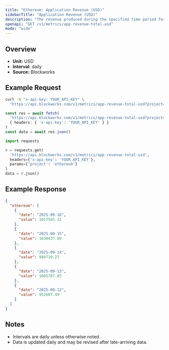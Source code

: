 ```yaml
---
title: "Ethereum: Application Revenue (USD)"
sidebarTitle: "Application Revenue (USD)"
description: "The revenue produced during the specified time period for given blockchain."
openapi: "GET /v1/metrics/app-revenue-total-usd"
mode: "wide"
---
```


## Overview

- **Unit:** USD
- **Interval:** daily
- **Source:** Blockworks

## Example Request

<CodeGroup>

```bash cURL
curl -H "x-api-key: YOUR_API_KEY" \
  "https://api.blockworks.com/v1/metrics/app-revenue-total-usd?project=ethereum"
```

```typescript TypeScript
const res = await fetch(
  'https://api.blockworks.com/v1/metrics/app-revenue-total-usd?project=ethereum',
  { headers: { 'x-api-key': 'YOUR_API_KEY' } }
)
const data = await res.json()
```

```python Python
import requests

r = requests.get(
  'https://api.blockworks.com/v1/metrics/app-revenue-total-usd',
  headers={'x-api-key': 'YOUR_API_KEY'},
  params={'project': 'ethereum'}
)
data = r.json()
```

</CodeGroup>

## Example Response

```json
{
  "ethereum": [
    {
      "date": "2025-09-16",
      "value": 1017583.31
    },
    {
      "date": "2025-09-15",
      "value": 1030437.89
    },
    {
      "date": "2025-09-14",
      "value": 980710.27
    },
    {
      "date": "2025-09-13",
      "value": 1005787.03
    },
    {
      "date": "2025-09-12",
      "value": 952687.49
    }
  ]
}
```

## Notes
- Intervals are daily unless otherwise noted.
- Data is updated daily and may be revised after late-arriving data.